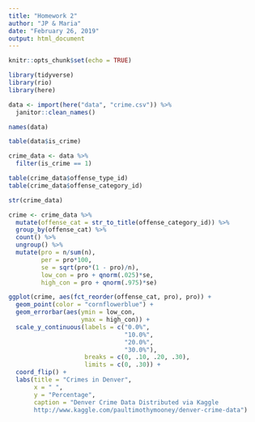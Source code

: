 ---
title: "Homework 2"
author: "JP & Maria"
date: "February 26, 2019"
output: html_document
---

```{r setup, include=FALSE}
knitr::opts_chunk$set(echo = TRUE)
```

```{r}
library(tidyverse)
library(rio)
library(here)

data <- import(here("data", "crime.csv")) %>% 
  janitor::clean_names()
```

```{r}
names(data)

table(data$is_crime)

crime_data <- data %>%
  filter(is_crime == 1)

table(crime_data$offense_type_id)
table(crime_data$offense_category_id)

str(crime_data)

crime <- crime_data %>%
  mutate(offense_cat = str_to_title(offense_category_id)) %>% 
  group_by(offense_cat) %>% 
  count() %>% 
  ungroup() %>% 
  mutate(pro = n/sum(n),
         per = pro*100,
         se = sqrt(pro*(1 - pro)/n),
         low_con = pro + qnorm(.025)*se,
         high_con = pro + qnorm(.975)*se)

ggplot(crime, aes(fct_reorder(offense_cat, pro), pro)) +
  geom_point(color = "cornflowerblue") +
  geom_errorbar(aes(ymin = low_con,
                    ymax = high_con)) +
  scale_y_continuous(labels = c("0.0%", 
                                "10.0%",
                                "20.0%",
                                "30.0%"),
                     breaks = c(0, .10, .20, .30),
                     limits = c(0, .30)) +
  coord_flip() +
  labs(title = "Crimes in Denver",
       x = " ",
       y = "Percentage",
       caption = "Denver Crime Data Distributed via Kaggle
       http://www.kaggle.com/paultimothymooney/denver-crime-data")

```
